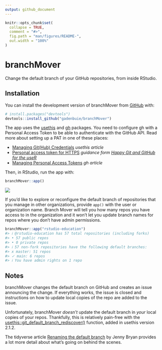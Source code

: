 ```yaml
---
output: github_document
---
```


<!-- README.md is generated from README.Rmd. Please edit that file -->

```r
knitr::opts_chunk$set(
  collapse = TRUE,
  comment = "#>",
  fig.path = "man/figures/README-",
  out.width = "100%"
)
```

# branchMover

<!-- badges: start -->
<!-- badges: end -->

Change the default branch of your GitHub repositories, from inside RStudio.

## Installation

You can install the development version of branchMover from [GitHub](https://github.com/) with:

``` r
# install.packages("devtools")
devtools::install_github("gadenbuie/branchMover")
```

The app uses the [usethis](https://usethis.r-lib.org) and [gh](https://gh.r-lib.org) packages.
You need to configure gh with a Personal Access Token to be able to authenticate with the GitHub API.
Read more about setting up a PAT in one of these places:

* [Managing Git(Hub) Credentials](https://usethis.r-lib.org/articles/articles/git-credentials.html) *usethis article*
* [Personal access token for HTTPS](https://happygitwithr.com/https-pat.html) *guidance form [Happy Git and GitHub for the useR](https://happygitwithr.com)*
* [Managing Personal Access Tokens](https://gh.r-lib.org/articles/managing-personal-access-tokens.html) *gh article*

Then, in RStudio, run the app with:

```r
branchMover::app()
```

![](man/figures/app.png)

If you'd like to explore or reconfigure the default branch of repositories that you manage in other organizations,
provide `app()` with the user or organization name.
Branch Mover will tell you how many repos you have access to in the organization
and it won't let you update branch names for repos where you don't have admin permissions.

```r
branchMover::app("rstudio-education")
#> ℹ @rstudio-education has 57 total repositories (including forks)
#> • 57 public repos
#> • 0 private repos
#> ℹ 57 non-fork repositories have the following default branches:
#> x master: 51 repos
#> ✓ main: 6 repos
#> ℹ You have admin rights on 1 repo
```

## Notes

branchMover changes the default branch on GitHub and creates an issue announcing the change.
If everything works, the issue is closed and instructions on how to update local copies of the repo are added to the issue.

Unfortunately, branchMover _doesn't_ update the default branch in _your_ local copies of your repos.
Thankfully, this is relatively pain-free with the 
[usethis::git_default_branch_rediscover()](https://usethis.r-lib.org/reference/git-default-branch.html)
function, added in usethis version 2.1.2.

The tidyverse article
[Renaming the default branch](https://www.tidyverse.org/blog/2021/10/renaming-default-branch/)
by Jenny Bryan provides a lot more detail about what's going on behind the scenes.
